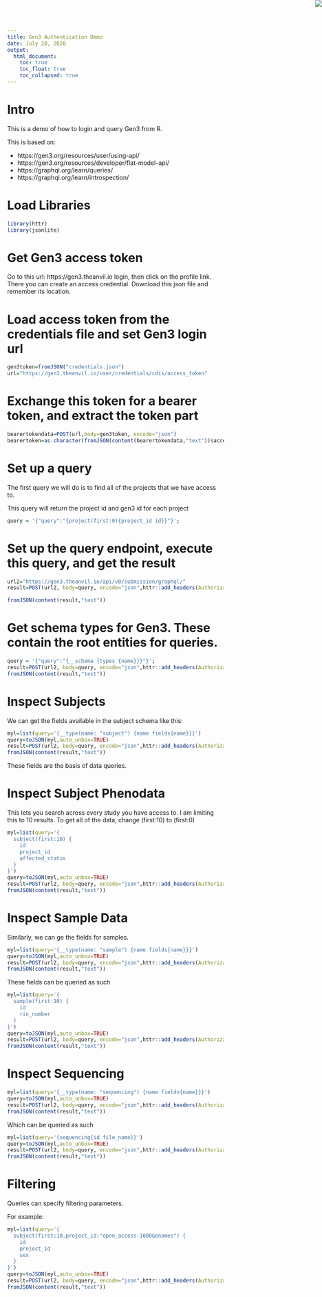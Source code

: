 ```yaml
---
title: Gen3 Authentication Demo
date: July 20, 2020
output:
  html_document:
    toc: true
    toc_float: true
    toc_collapsed: true
---
```


<img src="anvillogom.png" style="position:absolute;top:0px;right:0px;" />


# Intro

This is a demo of how to login and query Gen3 from R.

This is based on:

* https://gen3.org/resources/user/using-api/
* https://gen3.org/resources/developer/flat-model-api/
* https://graphql.org/learn/queries/
* https://graphql.org/learn/introspection/

# Load Libraries

```r
library(httr)
library(jsonlite)
```

# Get Gen3 access token

Go to this url: https://gen3.theanvil.io login, then click on the profile link. There you can create an access credential. Download this json file and remember its location.

# Load access token from the credentials file and set Gen3 login url

```r
gen3token=fromJSON("credentials.json")
url="https://gen3.theanvil.io/user/credentials/cdis/access_token"
```

# Exchange this token for a bearer token, and extract the token part

```r
bearertokendata=POST(url,body=gen3token, encode="json")
bearertoken=as.character(fromJSON(content(bearertokendata,"text"))$access_token)
```

# Set up a query

The first query we will do is to find all of the projects that we have access to.

This query will return the project id and gen3 id for each project

```r
query = '{"query":"{project(first:0){project_id id}}"}';
```

# Set up the query endpoint, execute this query, and get the result

```r
url2="https://gen3.theanvil.io/api/v0/submission/graphql/"
result=POST(url2, body=query, encode="json",httr::add_headers(Authorization=paste("Bearer",bearertoken)))

fromJSON(content(result,"text"))
```

# Get schema types for Gen3. These contain the root entities for queries.

```r
query = '{"query":"{__schema {types {name}}}"}';
result=POST(url2, body=query, encode="json",httr::add_headers(Authorization=paste("Bearer",bearertoken)))
fromJSON(content(result,"text"))

```

# Inspect Subjects

We can get the fields available in the subject schema like this:

```r
myl=list(query='{__type(name: "subject") {name fields{name}}}')
query=toJSON(myl,auto_unbox=TRUE)
result=POST(url2, body=query, encode="json",httr::add_headers(Authorization=paste("Bearer",bearertoken)))
fromJSON(content(result,"text"))
```

These fields are the basis of data queries.


# Inspect Subject Phenodata

This lets you search across every study you have access to. I am limiting this to 10 results. To get all of the data, change (first:10) to (first:0)

```r
myl=list(query='{
  subject(first:10) {
    id
    project_id
    affected_status
  }
}')
query=toJSON(myl,auto_unbox=TRUE)
result=POST(url2, body=query, encode="json",httr::add_headers(Authorization=paste("Bearer",bearertoken)))
fromJSON(content(result,"text"))
```


# Inspect Sample Data

Similarly, we can ge the fields for samples.

```r
myl=list(query='{__type(name: "sample") {name fields{name}}}')
query=toJSON(myl,auto_unbox=TRUE)
result=POST(url2, body=query, encode="json",httr::add_headers(Authorization=paste("Bearer",bearertoken)))
fromJSON(content(result,"text"))
```

These fields can be queried as such

```r
myl=list(query='{
  sample(first:10) {
    id
    rin_number
  }
}')
query=toJSON(myl,auto_unbox=TRUE)
result=POST(url2, body=query, encode="json",httr::add_headers(Authorization=paste("Bearer",bearertoken)))
fromJSON(content(result,"text"))
```

# Inspect Sequencing

```r
myl=list(query='{__type(name: "sequencing") {name fields{name}}}')
query=toJSON(myl,auto_unbox=TRUE)
result=POST(url2, body=query, encode="json",httr::add_headers(Authorization=paste("Bearer",bearertoken)))
fromJSON(content(result,"text"))
```

Which can be queried as such

```r
myl=list(query='{sequencing{id file_name}}')
query=toJSON(myl,auto_unbox=TRUE)
result=POST(url2, body=query, encode="json",httr::add_headers(Authorization=paste("Bearer",bearertoken)))
fromJSON(content(result,"text"))
```

# Filtering

Queries can specify filtering parameters.

For example:

```r
myl=list(query='{
  subject(first:10,project_id:"open_access-1000Genomes") {
    id
    project_id
    sex
  }
}')
query=toJSON(myl,auto_unbox=TRUE)
result=POST(url2, body=query, encode="json",httr::add_headers(Authorization=paste("Bearer",bearertoken)))
fromJSON(content(result,"text"))
```
